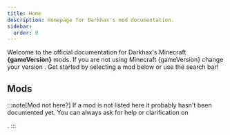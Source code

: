 ```yaml
---
title: Home
description: Homepage for Darkhax's mod documentation.
sidebar:
  order: 0
---
```



Welcome to the official documentation for Darkhax's Minecraft **{gameVersion}** mods. If you are not using Minecraft
{gameVersion} change your version <Link text="here" ref="docs.darkhax.net"/>. Get started by selecting a mod
below or use the search bar!

## Mods
:::note[Mod not here?]
If a mod is not listed here it probably hasn't been documented yet. You can always ask for help or clarification on
<Link text="Discord" ref="https://discord.darkhax.net"/>.
:::

<CardGrid>
    <ModCard projectId={228525} ref="bookshelf/intro/"/>
    <ModCard projectId={250419} ref="enchantment-descriptions/intro/"/>
</CardGrid>